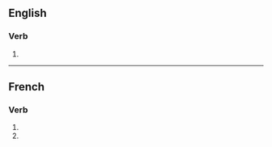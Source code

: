 {{also|envisagés}}

==English==

===Verb===
{{head|en|verb form}}

# {{en-third-person singular of|envisage}}

----

==French==

===Verb===
{{head|fr|verb form}}

# {{inflection of|fr|envisager||2|s|pres|indc}}
# {{inflection of|fr|envisager||2|s|pres|subj}}